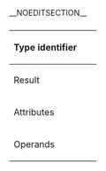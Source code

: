 __NOEDITSECTION__
==={{{name}}}===

{|
|-
! style="text-align:left; padding-right: 20px;" | Type identifier
| <code>{{{type}}}</code>
|-
! style="text-align:left; padding-right: 20px;" | Result
| {{{result}}}
|-
! style="text-align:left; padding-right: 20px;" | Attributes
| {{{attributes}}}
|-
! style="text-align:left; padding-right: 20px;" | Operands
| {{{operands}}}
|}